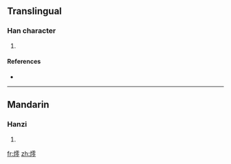 ==Translingual==

===Han character===
{{Han char|rn=86|rad=火|as=13|sn=17|four=|canj=火一月戈 (FMBI)}}

# {{defn|Han|sort=火13}}

====References====
* {{Han ref|kx=0685.140|dkj=19483|hdz=32240.130|uh=71EF|ud=29167}}

----

==Mandarin==

===Hanzi===
{{cmn-hanzi|pin=[[líng]] ([[ling2]])|wg=ling<sup>2</sup>}}

# {{defn|Mandarin|sort=火13}}

[[fr:燯]]
[[zh:燯]]